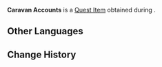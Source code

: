{{Item Infobox
|id           = 120294
|image        = Item Caravan Accounts.png
|type         = Quest Items
|group        = 
|description  = Accounts obtained from your target caravan. The information on it mostly relates to Dakan Al-Ahmar. Apart from the large amount of data and information on the movement of loot, the fact that Dunyarzad's father was named is quite concerning.
|source1      = [[Shade Upon Red Silk]]
}}
'''Caravan Accounts''' is a [[Quest Item]] obtained during {{Quest|Shade Upon Red Silk}}.

==Other Languages==
{{Other Languages
|default_hidden = 1
|en      = Caravan Accounts
|zhs     = 商队账务记录
|zhs_rm  = Shāngduì Zhàngwù Jìlù
|zht     = 商隊帳務紀錄
|zht_rm  = Shāngduì Zhàngwù Jìlù
|ja      = キャラバンの帳簿
|ja_rm   = Kyaraban no Chouba
|ko      = 캐러밴 회계 장부
|es      = Registros de la caravana
|fr      = Comptes de la caravane
|ru      = Ведомости каравана
|th      = บันทึกบัญชีของกองคาราวาน
|th_rm   = 
|vi      = Sổ Sách Thương Đội
|de      = Bilanzunterlagen der Karawane
|id      = Catatan Akuntansi Karavan
|pt      = Registros de Caravana
|tr      = Kervan Hesap Kayıtları
|it      = Registri della carovana
}}

==Change History==
{{Change History|3.5}}